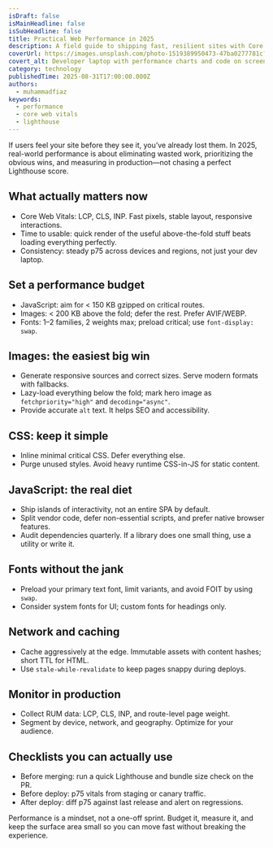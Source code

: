 ```yaml
---
isDraft: false
isMainHeadline: false
isSubHeadline: false
title: Practical Web Performance in 2025
description: A field guide to shipping fast, resilient sites with Core Web Vitals, smarter assets, and lean JavaScript.
coverUrl: https://images.unsplash.com/photo-1519389950473-47ba0277781c?q=80&w=1600&auto=format&fit=crop
covert_alt: Developer laptop with performance charts and code on screen
category: technology
publishedTime: 2025-08-31T17:00:00.000Z
authors:
  - muhammadfiaz
keywords:
  - performance
  - core web vitals
  - lighthouse
---
```


If users feel your site before they see it, you’ve already lost them. In 2025, real-world performance is about eliminating wasted work, prioritizing the obvious wins, and measuring in production—not chasing a perfect Lighthouse score.

## What actually matters now

- Core Web Vitals: LCP, CLS, INP. Fast pixels, stable layout, responsive interactions.
- Time to usable: quick render of the useful above-the-fold stuff beats loading everything perfectly.
- Consistency: steady p75 across devices and regions, not just your dev laptop.

## Set a performance budget

- JavaScript: aim for < 150 KB gzipped on critical routes.
- Images: < 200 KB above the fold; defer the rest. Prefer AVIF/WEBP.
- Fonts: 1–2 families, 2 weights max; preload critical; use `font-display: swap`.

## Images: the easiest big win

- Generate responsive sources and correct sizes. Serve modern formats with fallbacks.
- Lazy-load everything below the fold; mark hero image as `fetchpriority="high"` and `decoding="async"`.
- Provide accurate `alt` text. It helps SEO and accessibility.

## CSS: keep it simple

- Inline minimal critical CSS. Defer everything else.
- Purge unused styles. Avoid heavy runtime CSS-in-JS for static content.

## JavaScript: the real diet

- Ship islands of interactivity, not an entire SPA by default.
- Split vendor code, defer non-essential scripts, and prefer native browser features.
- Audit dependencies quarterly. If a library does one small thing, use a utility or write it.

## Fonts without the jank

- Preload your primary text font, limit variants, and avoid FOIT by using `swap`.
- Consider system fonts for UI; custom fonts for headings only.

## Network and caching

- Cache aggressively at the edge. Immutable assets with content hashes; short TTL for HTML.
- Use `stale-while-revalidate` to keep pages snappy during deploys.

## Monitor in production

- Collect RUM data: LCP, CLS, INP, and route-level page weight.
- Segment by device, network, and geography. Optimize for your audience.

## Checklists you can actually use

- Before merging: run a quick Lighthouse and bundle size check on the PR.
- Before deploy: p75 vitals from staging or canary traffic.
- After deploy: diff p75 against last release and alert on regressions.

Performance is a mindset, not a one-off sprint. Budget it, measure it, and keep the surface area small so you can move fast without breaking the experience.
